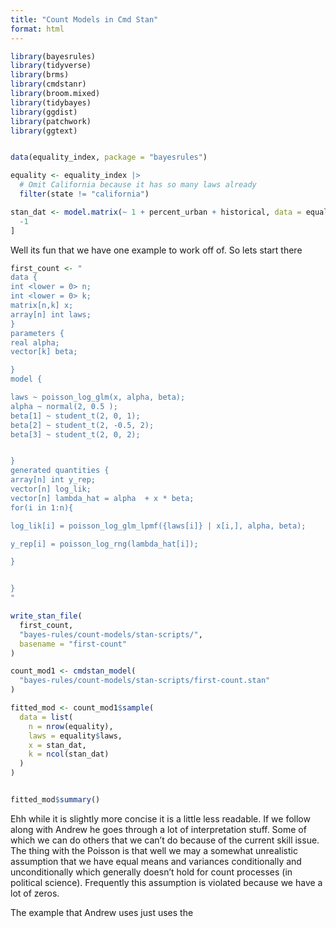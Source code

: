 ```yaml
---
title: "Count Models in Cmd Stan"
format: html
---
```



```r
library(bayesrules)
library(tidyverse)
library(brms)
library(cmdstanr)
library(broom.mixed)
library(tidybayes)
library(ggdist)
library(patchwork)
library(ggtext)


data(equality_index, package = "bayesrules")

equality <- equality_index |>
  # Omit California because it has so many laws already
  filter(state != "california")

stan_dat <- model.matrix(~ 1 + percent_urban + historical, data = equality)[,
  -1
]

```


Well its fun that we have one example to work off of. So lets start there 



```r

first_count <- "
data {
int <lower = 0> n;
int <lower = 0> k;
matrix[n,k] x;
array[n] int laws;
}
parameters {
real alpha;
vector[k] beta;

}
model {

laws ~ poisson_log_glm(x, alpha, beta);
alpha ~ normal(2, 0.5 );
beta[1] ~ student_t(2, 0, 1);
beta[2] ~ student_t(2, -0.5, 2);
beta[3] ~ student_t(2, 0, 2);


}
generated quantities {
array[n] int y_rep;
vector[n] log_lik;
vector[n] lambda_hat = alpha  + x * beta;
for(i in 1:n){

log_lik[i] = poisson_log_glm_lpmf({laws[i]} | x[i,], alpha, beta);

y_rep[i] = poisson_log_rng(lambda_hat[i]);

}


}
"

write_stan_file(
  first_count,
  "bayes-rules/count-models/stan-scripts/",
  basename = "first-count"
)

count_mod1 <- cmdstan_model(
  "bayes-rules/count-models/stan-scripts/first-count.stan"
)

fitted_mod <- count_mod1$sample(
  data = list(
    n = nrow(equality),
    laws = equality$laws,
    x = stan_dat,
    k = ncol(stan_dat)
  )
)


fitted_mod$summary()

```


Ehh while it is slightly more concise it is a little less readable. If we follow along with Andrew he goes through a lot of interpretation stuff. Some of which we can do others that we can't do because of the current skill issue. The thing with the Poisson is that well we may a somewhat unrealistic assumption that we have equal means and variances conditionally and unconditionally which generally doesn't hold for count processes (in political science). Frequently this assumption is violated because we have a lot of zeros. 

The example that Andrew uses just uses the 
